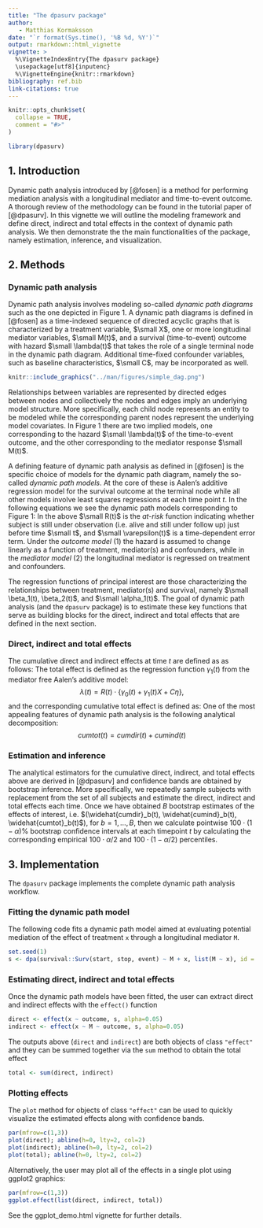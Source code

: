 ```yaml
---
title: "The dpasurv package"
author: 
   - Matthias Kormaksson
date: "`r format(Sys.time(), '%B %d, %Y')`"
output: rmarkdown::html_vignette
vignette: >
  %\VignetteIndexEntry{The dpasurv package}
  \usepackage[utf8]{inputenc}
  %\VignetteEngine{knitr::rmarkdown}
bibliography: ref.bib
link-citations: true
---
```


<style>
.main-container {
  max-width: unset;
}
</style>

```r
knitr::opts_chunk$set(
  collapse = TRUE,
  comment = "#>"
)
```

```r
library(dpasurv)
```

## 1. Introduction

Dynamic path analysis introduced by [@fosen] is a method for performing mediation analysis with a longitudinal mediator and time-to-event outcome. A thorough review of the methodology can be found in the tutorial paper of [@dpasurv]. In this vignette we will outline the modeling framework and define direct, indirect and total effects in the context of dynamic path analysis. We then demonstrate the the main functionalities of the \textit{dpasurv} package, namely estimation, inference, and visualization.

## 2. Methods 

### Dynamic path analysis

Dynamic path analysis involves modeling so-called *dynamic path diagrams* such as the one depicted in Figure 1. A dynamic path diagrams is defined in [@fosen] as a time-indexed sequence of directed acyclic graphs that is characterized by a treatment variable, $\small X$, one or more longitudinal mediator variables, $\small M(t)$, and a survival (time-to-event) outcome with hazard $\small \lambda(t)$ that takes the role of a single terminal node in the dynamic path diagram. Additional time-fixed confounder variables, such as baseline characteristics, $\small C$, may be incorporated as well. 

```r
knitr::include_graphics("../man/figures/simple_dag.png")
```

Relationships between variables are represented by directed edges between nodes and collectively the nodes and edges imply an underlying model structure. More specifically, each child node represents an entity to be modeled while the corresponding parent nodes represent the underlying model covariates. In Figure 1 there are two implied models, one corresponding to the hazard $\small \lambda(t)$ of the time-to-event outcome, and the other corresponding to the mediator response $\small M(t)$.

A defining feature of dynamic path analysis as defined in [@fosen] is the specific choice of models for the dynamic path diagram, namely the so-called *dynamic path models*. At the core of these is Aalen's additive regression model for the survival outcome at the terminal node while all other models involve least squares regressions at each time point $t$. In the following equations we see the dynamic path models corresponding to Figure 1:
\begin{align}
\lambda(t) &= R(t) \cdot \left\{\beta_0(t) + \beta_1(t) X + \beta_2(t) M(t) + C\eta \right\},  \tag{1} \\
M(t) &= \alpha_0(t) + \alpha_1(t) X + C\eta + \varepsilon(t).  \tag{2}
\end{align}
In the above $\small R(t)$ is the *at-risk* function indicating whether subject is still under observation (i.e. alive and still under follow up) just before time $\small t$, and $\small \varepsilon(t)$ is a time-dependent error term. Under the *outcome model* (1) the hazard is assumed to change linearly as a function of treatment, mediator(s) and confounders, while in the *mediator model* (2) the longitudinal mediator is regressed on treatment and confounders.

The regression functions of principal interest are those characterizing the relationships between treatment, mediator(s) and survival, namely $\small \beta_1(t), \beta_2(t)$, and $\small \alpha_1(t)$. The goal of dynamic path analysis (and the `dpasurv` package) is to estimate these key functions that serve as building blocks for the direct, indirect and total effects that are defined in the next section.

### Direct, indirect and total effects

The cumulative direct and indirect effects at time $t$ are defined as as follows:
\begin{align}
cumdir(t) &= \int_0^t \beta_1(s)ds \label{eqn:direct_effect}, \\
cumind(t) &= \int_0^t \alpha_1(s)\beta_2(s)ds \label{eqn:indirect_effect}.
\end{align}
The total effect is defined as the regression function $\gamma_1(t)$ from the mediator free Aalen's additive model:
$$
\lambda(t) = R(t) \cdot \left\{\gamma_0(t) + \gamma_1(t) X + C\eta \right\}, \tag{3}
$$
and the corresponding cumulative total effect is defined as:
\begin{align}
cumtot(t) &= \int_0^t \gamma_1(s)ds \label{eqn:total_effect}. \\
\end{align}
One of the most appealing features of dynamic path analysis is the following analytical decomposition:
$$
cumtot(t) = cumdir(t) + cumind(t)
$$

### Estimation and inference

The analytical estimators for the cumulative direct, indirect, and total effects above are derived in [@dpasurv] and confidence bands are obtained by bootstrap inference. More specifically, we repeatedly sample subjects with replacement from the set of all subjects and estimate the direct, indirect and total effects each time. Once we have obtained $B$ bootstrap estimates of the effects of interest, i.e. $(\widehat{cumdir}_b(t), \widehat{cumind}_b(t), \widehat{cumtot}_b(t)$), for $b=1,\dots,B$, then we calculate pointwise $100\cdot(1-\alpha)$\% bootstrap confidence intervals at each timepoint $t$ by calculating the corresponding empirical $100\cdot\alpha/2$ and $100\cdot(1-\alpha/2)$ percentiles.

## 3. Implementation

The `dpasurv` package implements the complete dynamic path analysis workflow. 

### Fitting the dynamic path model

The following code fits a dynamic path model aimed at evaluating potential mediation of the effect of treatment `x` through a longitudinal mediator `M`.
```r
set.seed(1)
s <- dpa(survival::Surv(start, stop, event) ~ M + x, list(M ~ x), id = "subject", data = simdata, boot.n = 500)
```

### Estimating direct, indirect and total effects

Once the dynamic path models have been fitted, the user can extract direct and indirect effects with the `effect()` function
```r
direct <- effect(x ~ outcome, s, alpha=0.05)
indirect <- effect(x ~ M ~ outcome, s, alpha=0.05)
```
The outputs above (`direct` and `indirect`) are both objects of class `"effect"` and they can be summed together via the `sum` method to obtain the total effect
```r
total <- sum(direct, indirect)
```
### Plotting effects

The `plot` method for objects of class `"effect"` can be used to quickly visualize the estimated effects along with confidence bands.
```r
par(mfrow=c(1,3))
plot(direct); abline(h=0, lty=2, col=2)
plot(indirect); abline(h=0, lty=2, col=2)
plot(total); abline(h=0, lty=2, col=2)
```
Alternatively, the user may plot all of the effects in a single plot using ggplot2 graphics:
```r
par(mfrow=c(1,3))
ggplot.effect(list(direct, indirect, total))
```
See the ggplot_demo.html vignette for further details.
